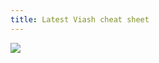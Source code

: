 ```yaml
---
title: Latest Viash cheat sheet
---
```



[![](viash_cheatsheet_v1_1.png){.preview-image}](viash_cheatsheet_v1_1.pdf)
